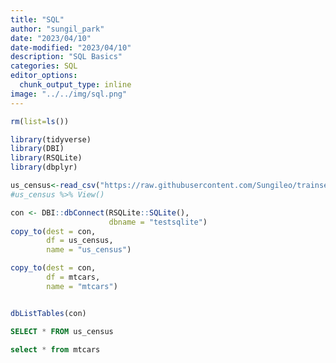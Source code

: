 ```yaml
---
title: "SQL"
author: "sungil_park"
date: "2023/04/10"
date-modified: "2023/04/10"
description: "SQL Basics"
categories: SQL
editor_options: 
  chunk_output_type: inline
image: "../../img/sql.png"
---
```


```r
rm(list=ls())
```

```r
library(tidyverse)
library(DBI)
library(RSQLite)
library(dbplyr)
```

```r
us_census<-read_csv("https://raw.githubusercontent.com/Sungileo/trainsets/main/drive-download-20230405T011215Z-001/US_census.csv")
#us_census %>% View()
```

```r
con <- DBI::dbConnect(RSQLite::SQLite(), 
                      dbname = "testsqlite")
copy_to(dest = con, 
        df = us_census, 
        name = "us_census")

copy_to(dest = con,
        df = mtcars,
        name = "mtcars")


dbListTables(con)
```

```sql
SELECT * FROM us_census
```

```sql
select * from mtcars
```
